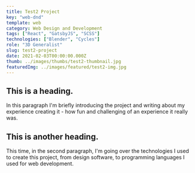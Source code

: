 ---
title: Test2 Project
key: "web-dnd"
template: web
category: Web Design and Development
tags: ["React", "GatsbyJS", "SCSS"]
technologies: ["Blender", "Cycles"]
role: "3D Generalist"
slug: test2-project
date: 2021-02-03T00:00:00.000Z
thumb: ../images/thumbs/test2-thumbnail.jpg
featuredImg: ../images/featured/test2-img.jpg
---

## This is a heading.

In this paragraph I'm briefly introducing the project and writing about my experience creating it - how fun and challenging of an experience it really was.

## This is another heading.

This time, in the second paragraph, I'm going over the technologies I used to create this project, from design software, to programming languages I used for web development.

